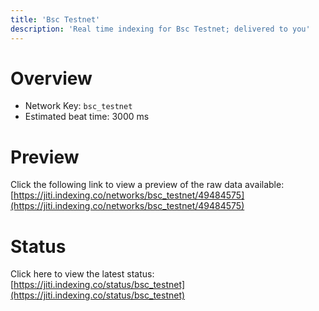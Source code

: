 ```yaml
---
title: 'Bsc Testnet'
description: 'Real time indexing for Bsc Testnet; delivered to you'
---
```


# Overview
- Network Key: `bsc_testnet`
- Estimated beat time: 3000 ms

# Preview
Click the following link to view a preview of the raw data available: [https://jiti.indexing.co/networks/bsc_testnet/49484575](https://jiti.indexing.co/networks/bsc_testnet/49484575)

# Status
Click here to view the latest status: [https://jiti.indexing.co/status/bsc_testnet](https://jiti.indexing.co/status/bsc_testnet)
